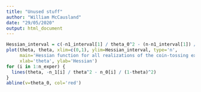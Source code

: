 ```yaml
---
title: "Unused stuff"
author: "William McCausland"
date: "29/05/2020"
output: html_document
---
```


```r
Hessian_interval = c(-n1_interval[1] / theta_0^2 - (n-n1_interval[1]) / (1-theta_0)^2, 0)
plot(theta, theta, xlim=c(0,1), ylim=Hessian_interval, type='n',
     main='Hessian function for all realizations of the coin-tossing experiment',
     xlab='theta', ylab='Hessian')
for (i in 1:n_exper) {
  lines(theta, -n_1[i] / theta^2 - n_0[i] / (1-theta)^2)
}
abline(v=theta_0, col='red')
```

